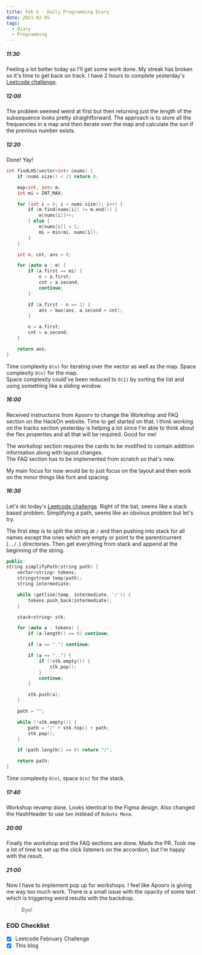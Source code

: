 ```yaml
---
title: Feb 5 - Daily Programming Diary
date: 2021-02-05
tags:
  - Diary
  - Programming
---
```


##### 11:30
Feeling a lot better today so I'll get some work done. My streak has broken so it's time to get back on track. I have 2 hours to complete yesterday's [Leetcode challenge](https://leetcode.com/explore/challenge/card/february-leetcoding-challenge-2021/584/week-1-february-1st-february-7th/3628).

##### 12:00
The problem seemed weird at first but then returning just the length of the subsequence looks pretty straightforward. The approach is to store all the frequencies in a map and then iterate over the map and calculate the sun if the previous number exists.

##### 12:20
Done! Yay!

```cpp:title=longest-harmonious-subsequence.cpp
int findLHS(vector<int> &nums) {
    if (nums.size() < 2) return 0;

    map<int, int> m;
    int mi = INT_MAX;

    for (int i = 0; i < nums.size(); i++) {
        if (m.find(nums[i]) != m.end()) {
            m[nums[i]]++;
        } else {
            m[nums[i]] = 1;
            mi = min(mi, nums[i]);
        }
    }

    int n, cnt, ans = 0;

    for (auto a : m) {
        if (a.first == mi) {
            n = a.first;
            cnt = a.second;
            continue;
        }

        if (a.first - n == 1) {
            ans = max(ans, a.second + cnt);
        }

        n = a.first;
        cnt = a.second;
    }

    return ans;
}
```

Time complexity `O(n)` for iterating over the vector as well as the map. Space complexity `O(n)` for the map.  
Space complexity could've been reduced to `O(1)` by sorting the list and using something like a sliding window.

##### 16:00
Received instructions from Apoorv to change the Workshop and FAQ section on the HackOn website. Time to get started on that. I think working on the tracks section yesterday is helping a lot since I'm able to think about the flex properties and all that will be required. Good for me!

The workshop section requires the cards to be modified to contain addition information along with layout changes.  
The FAQ section has to be implemented from scratch so that's new. 

My main focus for now would be to just focus on the layout and then work on the minor things like font and spacing. 

##### 16:30
Let's do today's [Leetcode challenge](https://leetcode.com/explore/challenge/card/february-leetcoding-challenge-2021/584/week-1-february-1st-february-7th/3629/). Right of the bat, seems like a stack based problem. Simplifying a path, seems like an obvious problem but let's try.

The first step is to split the string at `/` and then pushing into stack for all names except the ones which are empty or point to the parent/current (`../.`) directories. Then get everything from stack and append at the beginning of the string.

```cpp:title=simplify-path.cpp
public:
string simplifyPath(string path) {
    vector<string> tokens;
    stringstream temp(path);
    string intermediate;

    while (getline(temp, intermediate, '/')) {
        tokens.push_back(intermediate);
    }

    stack<string> stk;

    for (auto a : tokens) {
        if (a.length() == 0) continue;

        if (a == ".") continue;

        if (a == "..") {
            if (!stk.empty()) {
                stk.pop();
            }
            continue;
        }

        stk.push(a);
    }

    path = "";

    while (!stk.empty()) {
        path = "/" + stk.top() + path;
        stk.pop();
    }

    if (path.length() == 0) return "/";

    return path;
}
```

Time complexity `O(n)`, space `O(n)` for the stack.

##### 17:40
Workshop revamp done. Looks identical to the Figma design. Also changed the HashHeader to use `Sen` instead of `Roboto Mono`.

##### 20:00
Finally the workshop and the FAQ sections are done. Made the PR. Took me a lot of time to set up the click listeners on the accordion, but I'm happy with the result.

##### 21:00
Now I have to implement pop up for workshops. I feel like Apoorv is giving me way too much work. There is a small issue with the opacity of some text which is triggering weird results with the backdrop. 

> Bye!

### EOD Checklist
- [x] Leetcode February Challenge
- [x] This blog